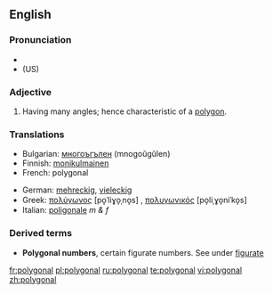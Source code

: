 ==English==

===Pronunciation===
*{{audio|en-us-polygonal.ogg|Audio (US)}}
* (US) {{SAMPA|/p@U.lI.g@.n@l/}}

===Adjective===
{{en-adj-notcomp}}

# Having many angles; hence characteristic of a [[polygon]].

===Translations===
{{rfc-level|Translations at L3+ (AutoFormat would have corrected level of Translations)}}
{{trans-top|Having many angles}}
*Bulgarian: [[многоъгълен]] (mnogoŭgŭlen) {{m}}
*Finnish: [[monikulmainen]]
*French: polygonal
{{trans-mid}}
*German: [[mehreckig]], [[vieleckig]]
*Greek: [[πολύγωνος]] [po̞ˈliɣo̞ˌno̞s] {{m}}, [[πολυγωνικός]] [po̞liˌɣo̞niˈko̞s] {{m}}
*Italian: [[poligonale]] ''m & f''
{{trans-bottom}}

===Derived terms===
*'''Polygonal numbers''', certain figurate numbers. See under [[figurate]]

[[fr:polygonal]]
[[pl:polygonal]]
[[ru:polygonal]]
[[te:polygonal]]
[[vi:polygonal]]
[[zh:polygonal]]